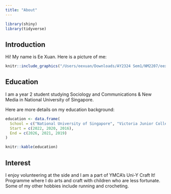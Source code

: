 ```yaml
---
title: "About"
---
```


```r
library(shiny)
library(tidyverse)
```

## Introduction

Hi! My name is Ee Xuan. Here is a picture of me:

```r

knitr::include_graphics("/Users/eexuan/Downloads/AY2324 Sem1/NM2207/eexvqn.github.io/pic.JPG")
```

## Education
I am a year 2 student studying Sociology and Communications & New Media in National University of Singapore. 

Here are more details on my education background:

```r
education <- data.frame(
  School = c("National University of Singapore", "Victoria Junior College", "Ngee Ann Secondary School"),
  Start = c(2022, 2020, 2016),
  End = c(2026, 2021, 2019)
)

knitr::kable(education)

```

## Interest
I enjoy volunteering at the side and I am a part of YMCA's Uni-Y Craft It! Programme where I do arts and craft with children who are less fortunate. Some of my other hobbies include running and crocheting.

